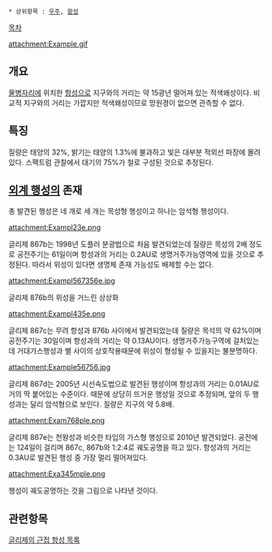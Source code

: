  * 상위항목 : [[우주]], [[항성]]

[[목차]]

attachment:Example.gif

== 개요 ==
[[물병자리]]에 위치한 [[항성]]으로 지구와의 거리는 약 15광년 떨어져 있는 적색왜성이다. 비교적 지구와의 거리는 가깝지만 적색왜성이므로 망원경이 없으면 관측할 수 없다.

== 특징 ==
질량은 태양의 32%, 밝기는 태양의 1.3%에 불과하고 빛은 대부분 적외선 파장에 몰려있다.
스팩트럼 관찰에서 대기의 75%가 철로 구성된 것으로 추정된다.

== [[외계 행성]]의 존재 ==
총 발견된 행성은 네 개로 세 개는 목성형 행성이고 하나는 암석형 행성이다.

attachment:Exampl23e.png

글리제 867b는 1998년 도플러 분광법으로 처음 발견되었는데 질량은 목성의 2배 정도로 공전주기는 61일이며 항성과의 거리는 0.2AU로 생명거주가능영역에 있을 것으로 추정된다. 따라서 위성이 있다면 생명체 존재 가능성도 배제할 수는 없다.

attachment:Exampl567356e.jpg

글리제 876b의 위성을 거느린 상상화

attachment:Exampl435e.png

글리제 867c는 무려 항성과 876b 사이에서 발견되었는데 질량은 목석의 약 62%이며 공전주기는 30일이며 항성과의 거리는 약 0.13AU이다. 생명거주가능구역에 걸처있는데 거대가스행성과 별 사이의 상호작용때문에 위성이 형성될 수 있을지는 불분명하다.

attachment:Example56756.jpg

글리제 867d는 2005년 시선속도법으로 발견된 행성이며 항성과의 거리는 0.01AU로 거의 딱 붙어있는 수준이다. 때문에 상당히 뜨거운 행성일 것으로 추정되며, 앞의 두 행성과는 달리 암석형으로 보인다. 질량은 지구의 약 5.8배.

attachment:Exam768ple.png

글리제 867e는 천왕성과 비슷한 타입의 가스형 행성으로 2010년 발견되었다. 공전에는 124일이 걸리며 867c, 867b와 1:2:4로 궤도공명을 하고 있다. 항성과의 거리는 0.3AU로 발견된 행성 중 가장 멀리 떨어져있다.

attachment:Exa345mple.png

행성이 궤도공명하는 것을 그림으로 나타낸 것이다.

== 관련항목 ==
[[글리제의 근접 항성 목록]]
